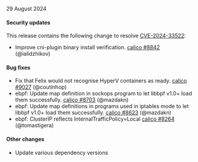 29 August 2024

#### Security updates

This release contains the following change to resolve [CVE-2024-33522](https://www.tigera.io/security-bulletins-tta-2024-001/):
 - Improve cni-plugin binary install verification. [calico #8842](https://github.com/projectcalico/calico/pull/8842) (@ialidzhikov)

#### Bug fixes

 - Fix that Felix would not recognise HyperV containers as ready. [calico #9027](https://github.com/projectcalico/calico/pull/9027) (@coutinhop)
 - ebpf: Update map definition in sockops program to let libbpf v1.0+ load them successfully. [calico #8703](https://github.com/projectcalico/calico/pull/8703) (@mazdakn)
 - ebpf: Update map definitions in programs used in iptables mode to let libbpf v1.0+ load them successfully. [calico #8623](https://github.com/projectcalico/calico/pull/8623) (@mazdakn)
 - ebpf: ClusterIP reflects InternalTrafficPolicy=Local [calico #8264](https://github.com/projectcalico/calico/pull/8264) (@tomastigera)

#### Other changes

 - Update various dependency versions
